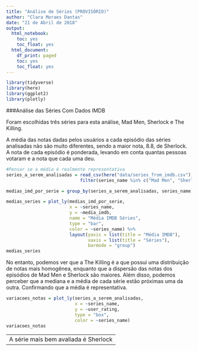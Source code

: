 ```yaml
---
title: "Análise de Séries (PROVISÓRIO)"
author: "Clara Moraes Dantas"
date: "21 de Abril de 2018"
output:
  html_notebook:
    toc: yes
    toc_float: yes
  html_document:
    df_print: paged
    toc: yes
    toc_float: yes
---
```


```r
library(tidyverse)
library(here)
library(ggplot2)
library(plotly)
```
###Análise das Séries Com Dados IMDB

Foram escolhidas três séries para esta análise, Mad Men, Sherlock e The Killing.

A média das notas dadas pelos usuários a cada episódio das séries analisadas não são muito diferentes, sendo a maior nota, 8.8, de Sherlock. A nota de cada episódio é ponderada, levando em conta quantas pessoas votaram e a nota que cada uma deu.

```r
#Pensar se a média é realmente representativa
series_a_serem_analisadas = read_csv(here("data/series_from_imdb.csv")) %>%
                            filter(series_name %in% c("Mad Men", "Sherlock", "The Killing"))

medias_imd_por_serie = group_by(series_a_serem_analisadas, series_name) %>% summarize(media_imdb = mean(user_rating))
```

```r
medias_series = plot_ly(medias_imd_por_serie,
                        x = ~series_name,
                        y = ~media_imdb,
                        name = "Média IMDB Séries",
                        type = "bar",
                        color = ~series_name) %>%
                        layout(yaxis = list(title = "Média IMDB"),
                               xaxis = list(title = "Séries"),
                               barmode = "group")
medias_series
```

No entanto, podemos ver que a The Killing é a que possui uma distribuição de notas mais homogênea, enquanto que a dispersão das notas dos episódios de Mad Men e Sherlock são maiores. Além disso, podemos perceber que a mediana e a média de cada série estão próximas uma da outra. Confirmando que a média é representativa.

```r
variacoes_notas = plot_ly(series_a_serem_analisadas,
                          x = ~series_name,
                          y = ~user_rating,
                          type = "box",
                          color = ~series_name)
variacoes_notas
```
---
A série mais bem avaliada é Sherlock
---